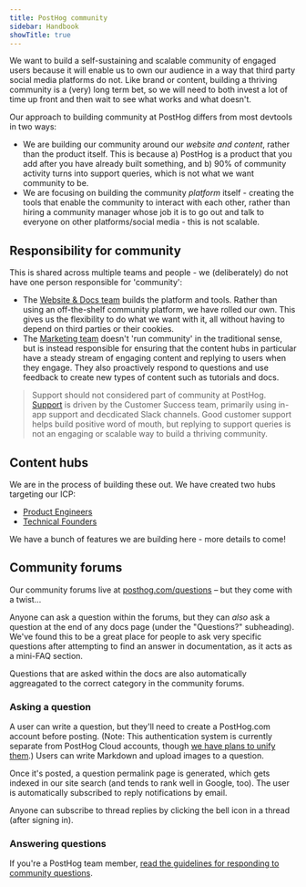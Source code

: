 ```yaml
---
title: PostHog community
sidebar: Handbook
showTitle: true
---
```


We want to build a self-sustaining and scalable community of engaged users because it will enable us to own our audience in a way that third party social media platforms do not. Like brand or content, building a thriving community is a (very) long term bet, so we will need to both invest a lot of time up front and then wait to see what works and what doesn't. 

Our approach to building community at PostHog differs from most devtools in two ways:

- We are building our community around our _website and content_, rather than the product itself. This is because a) PostHog is a product that you add after you have already built something, and b) 90% of community activity turns into support queries, which is not what we want community to be. 
- We are focusing on building the community _platform_ itself - creating the tools that enable the community to interact with each other, rather than hiring a community manager whose job it is to go out and talk to everyone on other platforms/social media - this is not scalable. 

## Responsibility for community

This is shared across multiple teams and people - we (deliberately) do not have one person responsible for 'community':

- The [Website & Docs team](/teams/website-docs) builds the platform and tools. Rather than using an off-the-shelf community platform, we have rolled our own. This gives us the flexibility to do what we want with it, all without having to depend on third parties or their cookies.
- The [Marketing team](/teams/marketing) doesn't 'run community' in the traditional sense, but is instead responsible for ensuring that the content hubs in particular have a steady stream of engaging content and replying to users when they engage. They also proactively respond to questions and use feedback to create new types of content such as tutorials and docs. 

> Support should not considered part of community at PostHog. [Support](/growth/customer-support#how-we-ensure-amazing-customer-support-at-posthog) is driven by the Customer Success team, primarily using in-app support and decdicated Slack channels. Good customer support helps build positive word of mouth, but replying to support queries is not an engaging or scalable way to build a thriving community.

## Content hubs

We are in the process of building these out. We have created two hubs targeting our ICP:

- [Product Engineers](/product-engineers)
- [Technical Founders](/founders)

We have a bunch of features we are building here - more details to come! 

## Community forums

Our community forums live at [posthog.com/questions](/questions) – but they come with a twist...

Anyone can ask a question within the forums, but they can _also_ ask a question at the end of any docs page (under the "Questions?" subheading). We've found this to be a great place for people to ask very specific questions after attempting to find an answer in documentation, as it acts as a mini-FAQ section.

Questions that are asked within the docs are also automatically aggreagated to the correct category in the community forums.

### Asking a question

A user can write a question, but they'll need to create a PostHog.com account before posting. (Note: This authentication system is currently separate from PostHog Cloud accounts, though [we have plans to unify them](https://github.com/PostHog/posthog.com/issues/5847).) Users can write Markdown and upload images to a question.

Once it's posted, a question permalink page is generated, which gets indexed in our site search (and tends to rank well in Google, too). The user is automatically subscribed to reply notifications by email.

Anyone can subscribe to thread replies by clicking the bell icon in a thread (after signing in).

### Answering questions

If you're a PostHog team member, [read the guidelines for responding to community questions](/handbook/community/questions).

